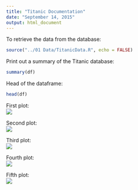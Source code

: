 ```yaml
---
title: "Titanic Documentation"
date: "September 14, 2015"
output: html_document
---
```

To retrieve the data from the database:
```r
source("../01 Data/TitanicData.R", echo = FALSE)
```

Print out a summary of the Titanic database:
```r
summary(df)
```

Head of the dataframe:
```r
head(df)
```
  
First plot:  
![](../02 Visualizations/Plot1.png) 

Second plot:  
![](../02 Visualizations/Plot2.png)

Third plot:  
![](../02 Visualizations/Plot3.png)

Fourth plot:  
![](../02 Visualizations/Plot4.png)

Fifth plot:  
![](../02 Visualizations/Plot5.png)
